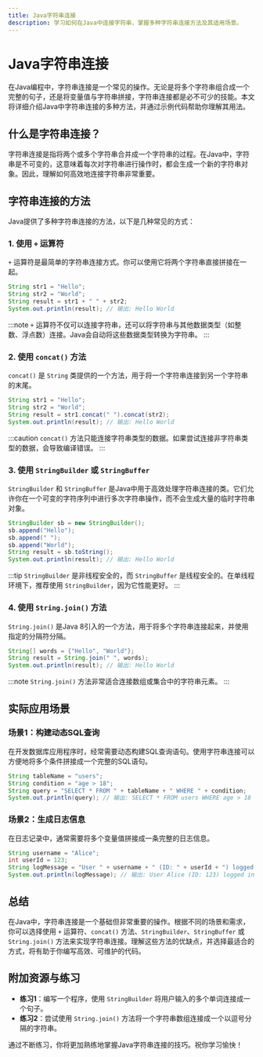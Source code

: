 ```yaml
---
title: Java字符串连接
description: 学习如何在Java中连接字符串，掌握多种字符串连接方法及其适用场景。
---
```


# Java字符串连接

在Java编程中，字符串连接是一个常见的操作。无论是将多个字符串组合成一个完整的句子，还是将变量值与字符串拼接，字符串连接都是必不可少的技能。本文将详细介绍Java中字符串连接的多种方法，并通过示例代码帮助你理解其用法。

## 什么是字符串连接？

字符串连接是指将两个或多个字符串合并成一个字符串的过程。在Java中，字符串是不可变的，这意味着每次对字符串进行操作时，都会生成一个新的字符串对象。因此，理解如何高效地连接字符串非常重要。

## 字符串连接的方法

Java提供了多种字符串连接的方法，以下是几种常见的方式：

### 1. 使用 `+` 运算符

`+` 运算符是最简单的字符串连接方式。你可以使用它将两个字符串直接拼接在一起。

```java
String str1 = "Hello";
String str2 = "World";
String result = str1 + " " + str2;
System.out.println(result); // 输出: Hello World
```

:::note
`+` 运算符不仅可以连接字符串，还可以将字符串与其他数据类型（如整数、浮点数）连接。Java会自动将这些数据类型转换为字符串。
:::

### 2. 使用 `concat()` 方法

`concat()` 是 `String` 类提供的一个方法，用于将一个字符串连接到另一个字符串的末尾。

```java
String str1 = "Hello";
String str2 = "World";
String result = str1.concat(" ").concat(str2);
System.out.println(result); // 输出: Hello World
```

:::caution
`concat()` 方法只能连接字符串类型的数据。如果尝试连接非字符串类型的数据，会导致编译错误。
:::

### 3. 使用 `StringBuilder` 或 `StringBuffer`

`StringBuilder` 和 `StringBuffer` 是Java中用于高效处理字符串连接的类。它们允许你在一个可变的字符序列中进行多次字符串操作，而不会生成大量的临时字符串对象。

```java
StringBuilder sb = new StringBuilder();
sb.append("Hello");
sb.append(" ");
sb.append("World");
String result = sb.toString();
System.out.println(result); // 输出: Hello World
```

:::tip
`StringBuilder` 是非线程安全的，而 `StringBuffer` 是线程安全的。在单线程环境下，推荐使用 `StringBuilder`，因为它性能更好。
:::

### 4. 使用 `String.join()` 方法

`String.join()` 是Java 8引入的一个方法，用于将多个字符串连接起来，并使用指定的分隔符分隔。

```java
String[] words = {"Hello", "World"};
String result = String.join(" ", words);
System.out.println(result); // 输出: Hello World
```

:::note
`String.join()` 方法非常适合连接数组或集合中的字符串元素。
:::

## 实际应用场景

### 场景1：构建动态SQL查询

在开发数据库应用程序时，经常需要动态构建SQL查询语句。使用字符串连接可以方便地将多个条件拼接成一个完整的SQL语句。

```java
String tableName = "users";
String condition = "age > 18";
String query = "SELECT * FROM " + tableName + " WHERE " + condition;
System.out.println(query); // 输出: SELECT * FROM users WHERE age > 18
```

### 场景2：生成日志信息

在日志记录中，通常需要将多个变量值拼接成一条完整的日志信息。

```java
String username = "Alice";
int userId = 123;
String logMessage = "User " + username + " (ID: " + userId + ") logged in.";
System.out.println(logMessage); // 输出: User Alice (ID: 123) logged in.
```

## 总结

在Java中，字符串连接是一个基础但非常重要的操作。根据不同的场景和需求，你可以选择使用 `+` 运算符、`concat()` 方法、`StringBuilder`、`StringBuffer` 或 `String.join()` 方法来实现字符串连接。理解这些方法的优缺点，并选择最适合的方式，将有助于你编写高效、可维护的代码。

## 附加资源与练习

- **练习1**：编写一个程序，使用 `StringBuilder` 将用户输入的多个单词连接成一个句子。
- **练习2**：尝试使用 `String.join()` 方法将一个字符串数组连接成一个以逗号分隔的字符串。

通过不断练习，你将更加熟练地掌握Java字符串连接的技巧。祝你学习愉快！